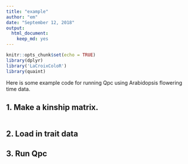 ```yaml
---
title: "example"
author: "em"
date: "September 12, 2018"
output:
  html_document:
    keep_md: yes
---
```


```r
knitr::opts_chunk$set(echo = TRUE)
library(dplyr)
library('LaCroixColoR')
library(quaint)
```

Here is some example code for running Qpc using Arabidopsis flowering time data.

## 1. Make a kinship matrix.
```r

```


## 2. Load in trait data

## 3. Run Qpc 



